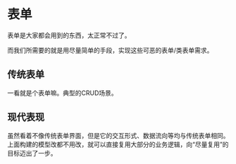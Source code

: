 
# 表单

表单是大家都会用到的东西，太正常不过了。

而我们所需要的就是用尽量简单的手段，实现这些可恶的表单/类表单需求。


## 传统表单

一看就是个表单嘛。典型的CRUD场景。

<FormDemoClassic />

## 现代表现

虽然看着不像传统表单界面，但是它的交互形式、数据流向等均与传统表单相同。上面构建的模型改都不用改，就可以直接复用大部分的业务逻辑，向“尽量复用”的目标迈出了一步。

<FormDemoModern />
